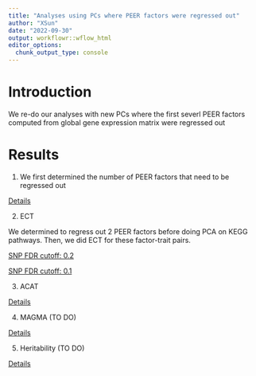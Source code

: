 ```yaml
---
title: "Analyses using PCs where PEER factors were regressed out"
author: "XSun"
date: "2022-09-30"
output: workflowr::wflow_html
editor_options:
  chunk_output_type: console
---
```


# Introduction

We re-do our analyses with new PCs where the first severl PEER factors computed from global gene expression matrix were regressed out 


# Results

1. We first determined the number of PEER factors that need to be regressed out

[Details](https://xsun1229.github.io/factor_analysis/num_peer.html)

2. ECT 

  We determined to regress out 2 PEER factors before doing PCA on KEGG pathways. Then, we did ECT for these factor-trait pairs. 

  [SNP FDR cutoff: 0.2](https://xsun1229.github.io/factor_analysis/ECT_2peer.html)

  [SNP FDR cutoff: 0.1](https://xsun1229.github.io/factor_analysis/ECT_2peer_fdr01.html)

3. ACAT

[Details](https://xsun1229.github.io/factor_analysis/acat_2peer.html)

4. MAGMA (TO DO)

[Details]()

5. Heritability (TO DO)

[Details]()
